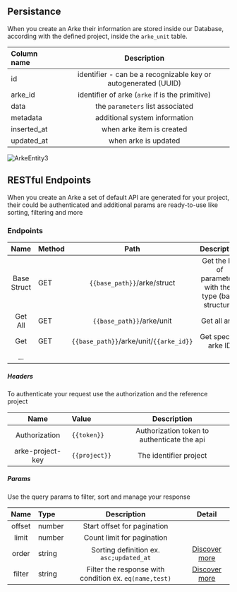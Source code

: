 ## Persistance
When you create an Arke their information are stored inside our Database, according with the defined project, inside
the `arke_unit` table.

| Column name        | Description |
| :------------ | :---------: |
| id | identifier - can be a recognizable key or autogenerated (UUID) |
| arke_id | identifier of arke (`arke` if is the primitive) |
| data | the `parameters` list associated  |
| metadata | additional system information  |
| inserted_at | when arke item is created  |
| updated_at | when arke is updated  |

![ArkeEntity3](/entities/arke/entity_arke_3.png)

## RESTful Endpoints

When you create an Arke a set of default API are generated for your project, their could be authenticated and
additional params are ready-to-use like sorting, filtering and more

### Endpoints

| Name | Method       | Path | Description |
| :---: | :------------ | :---: | :---------: |
| Base Struct | GET | `{{base_path}}`/arke/struct | Get the list of parameters with their type (base structure) |
| Get All | GET | `{{base_path}}`/arke/unit | Get all arke |
| Get | GET | `{{base_path}}`/arke/unit/`{{arke_id}}` | Get specific arke ID |
| ... |

##### Headers

To authenticate your request use the authorization and the reference project

| Name | Value | Description |
| :---: | :------------ | :---: |
| Authorization | `{{token}}` | Authorization token to authenticate the api |
| arke-project-key | `{{project}}` | The identifier project |

##### Params

Use the query params to filter, sort and manage your response

| Name | Type | Description | Detail |
| :---: | :------------ | :---: |  :---: |
| offset | number | Start offset for pagination |
| limit | number | Count limit for pagination |
| order | string | Sorting definition ex. `asc;updated_at` | [Discover more](/arke/sorting)
| filter | string | Filter the response with condition ex. `eq(name,test)` | [Discover more](/arke/filters)
